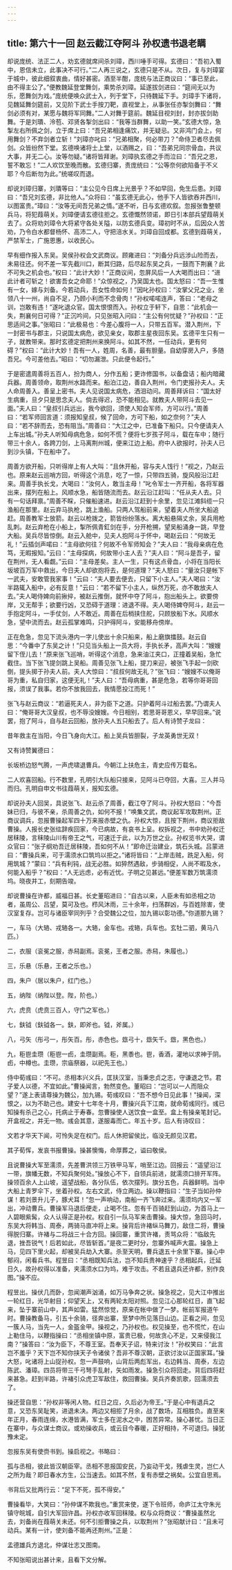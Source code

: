 ```yaml
---
---
---
```

title: 第六十一回 赵云截江夺阿斗 孙权遗书退老瞒
---

却说庞统、法正二人，劝玄德就席间杀刘璋，西川唾手可得。玄德曰：“吾初入蜀中，恩信未立，此事决不可行。”二人再三说之，玄德只是不从。次日，复与刘璋宴于城中，彼此细叙衷曲，情好甚密。酒至半酣，庞统与法正商议曰：“事已至此，由不得主公了。”便教魏延登堂舞剑，乘势杀刘璋。延遂拔剑进曰：“筵间无以为乐，愿舞剑为戏。”庞统便唤众武士入，列于堂下，只待魏延下手。刘璋手下诸将，见魏延舞剑筵前，又见阶下武士手按刀靶，直视堂上，从事张任亦掣剑舞曰：“舞剑必须有对，某愿与魏将军同舞。”二人对舞于筵前。魏延目视刘封，封亦拔剑助舞。于是刘璝、泠苞、邓贤各掣剑出曰：“我等当群舞，以助一笑。”玄德大惊，急掣左右所佩之剑，立于席上曰：“吾兄弟相逢痛饮，并无疑忌。又非鸿门会上，何用舞剑？不弃剑者立斩！”刘璋亦叱曰：“兄弟相聚，何必带刀？”命侍卫者尽去佩剑。众皆纷然下堂。玄德唤诸将士上堂，以酒赐之，曰：“吾弟兄同宗骨血，共议大事，并无二心。汝等勿疑。”诸将皆拜谢。刘璋执玄德之手而泣曰：“吾兄之恩，誓不敢忘！”二人欢饮至晚而散。玄德归寨，责庞统曰：“公等奈何欲陷备于不义耶？今后断勿为此。”统嗟叹而退。

却说刘璋归寨，刘璝等曰：“主公见今日席上光景乎？不如早回，免生后患。刘璋曰：“吾兄刘玄德，非比他人。”众将曰：“虽玄德无此心，他手下人皆欲吞并西川，以图富贵。”璋曰：“汝等无间吾兄弟之情。”遂不听，日与玄德欢叙。忽报张鲁整顿兵马，将犯葭萌关。刘璋便请玄德往拒之。玄德慨然领诺，即日引本部兵望葭萌关去了。众将劝刘璋令大将紧守各处关隘，以防玄德兵变。璋初时不从，后因众人苦劝，乃令白水都督杨怀、高沛二人，守把涪水关。刘璋自回成都。玄德到葭萌关，严禁军士，广施恩惠，以收民心。

早有细作报入东吴。吴侯孙权会文武商议。顾雍进曰：“刘备分兵远涉山险而去，未易往还。何不差一军先截川口，断其归路，后尽起东吴之兵，一鼓而下荆襄？此不可失之机会也。”权曰：“此计大妙！”正商议间，忽屏风后一人大喝而出曰：“进此计者可斩之！欲害吾女之命耶！”众惊视之，乃吴国太也。国太怒曰：“吾一生惟有一女，嫁与刘备。今若动兵，吾女性命如何！”因叱孙权曰：“汝掌父兄之业，坐领八十一州，尚自不足，乃顾小利而不念骨肉！”孙权喏喏连声，答曰：“老母之训，岂敢有违！”遂叱退众官。国太恨恨而入。孙权立于轩下，自思：“此机会一失，荆襄何日可得？”正沉吟间，只见张昭入问曰：“主公有何忧疑？”孙权曰：“正思适间之事。”张昭曰：“此极易也：今差心腹将一人，只带五百军。潜入荆州，下一封密书与郡主，只说国太病危，欲见亲女，取郡主星夜回东吴。玄德平生只有一子，就教带来。那时玄德定把荆州来换阿斗。如其不然，一任动兵，更有何碍？”权曰：“此计大妙！吾有一人，姓周，名善，最有胆量。自幼穿房入户，多随吾兄。今可差他去。”昭曰：“切勿漏泄。只此便令起行。”

于是密遣周善将五百人，扮为商人，分作五船；更诈修国书，以备盘诘；船内暗藏兵器。周善领命，取荆州水路而来。船泊江边，善自入荆州，令门吏报孙夫人。夫人命周善入。善呈上密书。夫人见说国太病危，洒泪动问。周善拜诉曰：“国太好生病重，旦夕只是思念夫人。倘去得迟，恐不能相见。就教夫人带阿斗去见一面。”夫人曰：“皇叔引兵远出，我今欲回，须使人知会军师，方可以行。”周善曰：“若军师回言道：须报知皇叔，候了回命，方可下船，如之奈何？”夫人曰：“若不辞而去，恐有阻当。”周善曰：“大江之中，已准备下船只。只今便请夫人上车出城。”孙夫人听知母病危急，如何不慌？便将七岁孩子阿斗，载在车中；随行带三十余人，各跨刀剑，上马离荆州城，便来江边上船。府中人欲报时，孙夫人已到沙头镇，下在船中了。

周善方欲开船，只听得岸上有人大叫：“且休开船，容与夫人饯行！”视之，乃赵云也。原来赵云巡哨方回，听得这个消息，吃了一惊，只带四五骑，旋风般沿江赶来。周善手执长戈，大喝曰：“汝何人，敢当主母！”叱令军士一齐开船，各将军器出来，摆列在船上。风顺水急，船皆随流而去。赵云沿江赶叫：“任从夫人去。只有一句话拜禀。”周善不睬，只催船速进。赵云沿江赶到十余里，忽见江滩斜缆一只渔船在那里。赵云弃马执枪，跳上渔船。只两人驾船前来，望着夫人所坐大船追赶。周善教军士放箭。赵云以枪拨之，箭皆纷纷落水。离大船悬隔丈余，吴兵用枪乱刺。赵云弃枪在小船上，掣所佩青釭剑在手，分开枪搠，望吴船涌身一跳，早登大船。吴兵尽皆惊倒。赵云入舱中，见夫人抱阿斗于怀中，喝赵云曰：“何故无礼！”云插剑声喏曰：“主母欲何往？何故不令军师知会？”夫人曰：“我母亲病在危笃，无暇报知。”云曰：“主母探病，何故带小主人去？”夫人曰：“阿斗是吾子，留在荆州，无人看觑。”云曰：“主母差矣。主人一生，只有这点骨血，小将在当阳长坂坡百万军中救出，今日夫人却欲抱将去，是何道理？”夫人怒曰：“量汝只是帐下一武夫，安敢管我家事！”云曰：“夫人要去便去，只留下小主人。”夫人喝曰：“汝半路辄入船中，必有反意！”云曰：“若不留下小主人，纵然万死，亦不敢放夫人去。”夫人喝侍婢向前揪捽，被赵云推倒，就怀中夺了阿斗，抱出船头上。欲要傍岸，又无帮手；欲要行凶，又恐碍于道理：进退不得。夫人喝侍婢夺阿斗，赵云一手抱定阿斗，一手仗剑，人不敢近。周善在后梢挟住舵，只顾放船下水。风顺水急，望中流而去。赵云孤掌难鸣，只护得阿斗，安能移舟傍岸。

正在危急，忽见下流头港内一字儿使出十余只船来，船上磨旗擂鼓。赵云自思：“今番中了东吴之计！”只见当头船上一员大将，手执长矛，高声大叫：“嫂嫂留下侄儿去！”原来张飞巡哨，听得这个消息，急来油江夹口，正撞着吴船，急忙截住。当下张飞提剑跳上吴船。周善见张飞上船，提刀来迎，被张飞手起一剑砍倒，提头掷于孙夫人前。夫人大惊曰：“叔叔何故无礼？”张飞曰：“嫂嫂不以俺哥哥为重，私自归家，这便无礼！”夫人曰：“吾母病重，甚是危急，若等你哥哥回报，须误了我事。若你不放我回去，我情愿投江而死！”

张飞与赵云商议：“若逼死夫人，非为臣下之道。只护着阿斗过船去罢。”乃谓夫人曰：“俺哥哥大汉皇叔，也不辱没嫂嫂。今日相别，若思哥哥恩义，早早回来。”说罢，抱了阿斗，自与赵云回船，放孙夫人五只船去了。后人有诗赞子龙曰：

昔年救主在当阳，今日飞身向大江。船上吴兵皆胆裂，子龙英勇世无双！

又有诗赞翼德曰：

长坂桥边怒气腾，一声虎啸退曹兵。今朝江上扶危主，青史应传万载名。

二人欢喜回船。行不数里，孔明引大队船只接来，见阿斗已夺回，大喜。三人并马而归。孔明自申文书往葭萌关，报知玄德。

却说孙夫人回吴，具说张飞、赵云杀了周善，截江夺了阿斗。孙权大怒曰：“今吾妹已归，与彼不亲，杀周善之仇，如何不报！”唤集文武，商议起军攻取荆州。正商议调兵，忽报曹操起军四十万来报赤壁之仇。孙权大惊，且按下荆州，商议拒敌曹操。人报长史张纮辞疾回家，今已病故，有哀书上呈。权拆视之，书中劝孙权迁居秣陵，言秣陵山川有帝王之气，可速迁于此，以为万世之业。孙权览书大哭，谓众官曰：“张子纲劝吾迁居秣陵，吾如何不从！”即命迁治建业，筑石头城。吕蒙进曰：“曹操兵来，可于濡须水口筑坞以拒之。”诸将皆曰：“上岸击贼，跣足入船，何用筑城？”蒙曰：“兵有利钝，战无必胜。如猝然遇敌，步骑相促，人尚不暇及水，何能入船乎？”权曰：“人无远虑，必有近忧。子明之见甚远。”便差军数万筑濡须坞。晓夜并工，刻期告竣。

却说曹操在许都，威福日甚。长史董昭进曰：“自古以来，人臣未有如丞相之功者，虽周公、吕望，莫可及也。栉风沐雨，三十余年，扫荡群凶，与百姓除害，使汉室复存。岂可与诸臣宰同列乎？合受魏公之位，加九锡以彰功德。”你道那九锡？

一，车马（大辂、戎辂各一。大辂，金车也。戎辂，兵车也。玄牡二驷，黄马八匹。）

二，衣服（衮冕之服，赤舄副焉。衮冕，王者之服。赤舄，朱履也。）

三，乐悬（乐悬，王者之乐也。）

四，朱户（居以朱户，红门也。）

五，纳陛（纳陛以登。陛，阶也。）

六，虎贲（虎贲三百人，守门之军也。）

七，鈇钺（鈇钺各一。鈇，即斧也。钺，斧属。）

八，弓矢（彤弓一，彤矢百。彤，赤色也。玈弓十，玈矢千。玈，黑色也。）

九，秬鬯圭瓒（秬鬯一卣，圭瓒副焉。秬，黑黍也。鬯，香酒，灌地以求神于阴。卣，中樽也。圭瓒，宗庙祭器，以祀先王也。）

侍中荀彧曰：“不可。丞相本兴义兵，匡扶汉室，当秉忠贞之志，守谦退之节。君子爱人以德，不宜如此。”曹操闻言，勃然变色。董昭曰：“岂可以一人而阻众望？”遂上表请尊操为魏公，加九锡。荀彧叹曰：“吾不想今日见此事！”操闻，深恨之，以为不助己也。建安十七年冬十月，曹操兴兵下江南，就命荀彧同行。彧已知操有杀己之心，托病止于寿春。忽曹操使人送饮食一盒至。盒上有操亲笔封记。开盒视之，并无一物。彧会其意，遂服毒而亡。年五十岁。后人有诗叹曰：

文若才华天下闻，可怜失足在权门。后人休把留侯比，临没无颜见汉君。

其子荀恽，发哀书报曹操。操甚懊悔，命厚葬之，谥曰敬侯。

且说曹操大军至濡须，先差曹洪领三万铁甲马军，哨至江边。回报云：“遥望沿江一带，旗幡无数，不知兵聚何处。”操放心不下，自领兵前进，就濡须口排开军阵。操领百余人上山坡，遥望战船，各分队伍，依次摆列。旗分五色，兵器鲜明。当中大船上青罗伞下，坐着孙权。左右文武，侍立两边。操以鞭指曰：“生子当如孙仲谋！若刘景升儿子，豚犬耳！”忽一声响动，南船一齐飞奔过来。濡须坞内又一军出，冲动曹兵。曹操军马退后便走，止喝不住。忽有千百骑赶到山边，为首马上一人碧眼紫髯，众人认得正是孙权。权自引一队马军来击曹操。操大惊，急回马时，东吴大将韩当、周泰，两骑马直冲将上来。操背后许褚纵马舞刀，敌住二将，曹操得脱归寨。许褚与二将战三十合方回。操回寨，重赏许褚，责骂众将：“临敌先退，挫吾锐气！后若如此，尽皆斩首。”是夜二更时分，忽寨外喊声大震。操急上马，见四下里火起，却被吴兵劫入大寨。杀至天明，曹兵退五十余里下寨。操心中郁闷，闲看兵书。程昱曰：“丞相既知兵法，岂不知兵贵神速乎？丞相起兵，迁延日久，故孙权得以准备，夹濡须水口为坞，难于攻击。不若且退兵还许都，别作良图。”操不应。

程昱出。操伏几而卧，忽闻潮声汹涌，如万马争奔之状。操急视之，见大江中推出一轮红日，光华射目；仰望天上，又有两轮太阳对照。忽见江心那轮红日，直飞起来，坠于寨前山中，其声如雷。猛然惊觉，原来在帐中做了一梦。帐前军报道午时。曹操教备马，引五十余骑，径奔出寨，至梦中所见落日山边。正看之间，忽见一簇人马，当先一人，金盔金甲。操视之，乃孙权也。权见操至，也不慌忙，在山上勒住马，以鞭指操曰：“丞相坐镇中原，富贵已极，何故贪心不足，又来侵我江南？”操答曰：“汝为臣下，不尊王室。吾奉天子诏，特来讨汝！”孙权笑曰：“此言岂不羞乎？天下岂不知你挟天子令诸侯？吾非不尊汉朝，正欲讨汝以正国家耳。”操大怒，叱诸将上山捉孙权。忽一声鼓响，山背后两彪军出，右边韩当、周泰，左边陈武、潘璋。四员将带三千弓弩手乱射，矢如雨发。操急引众将回走。背后四将赶来甚急。赶到半路，许褚引众虎卫军敌住，救回曹操。吴兵齐奏凯歌，回濡须去了。

操还营自思：“孙权非等闲人物。红日之应，久后必为帝王。”于是心中有退兵之意，又恐东吴耻笑，进退未决。两边又相拒了月余，战了数场，互相胜负。直至来年正月，春雨连绵，水港皆满，军士多在泥水之中，困苦异常。操心甚忧。当日正在寨中，与众谋士商议。或劝操收兵，或云目今春暖，正好相持，不可退归。操犹豫未定。

忽报东吴有使赍书到。操启视之。书略曰：

孤与丞相，彼此皆汉朝臣宰。丞相不思报国安民，乃妄动干戈，残虐生灵，岂仁人之所为哉？即日春水方生，公当速去。如其不然，复有赤壁之祸矣。公宜自思焉。

书背后又批两行云：“足下不死，孤不得安。”

曹操看毕，大笑曰：“孙仲谋不欺我也。”重赏来使，遂下令班师，命庐江太守朱光镇守皖城，自引大军回许昌。孙权亦收军回秣陵。权与众将商议：“曹操虽然北去，刘备尚在葭萌关未还。何不引拒曹操之兵，以取荆州？”张昭献计曰：“且未可动兵。某有一计，使刘备不能再还荆州。”正是：

孟德雄兵方退北，仲谋壮志又图南。

不知张昭说出甚计来，且看下文分解。